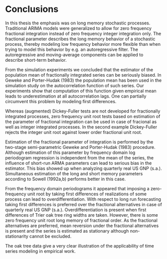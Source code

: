 # Conclusions

In this thesis the emphasis was on long memory stochastic processes. Traditional ARIMA models were generalized to allow for zero frequency fractional integration instead of zero frequency integer integration only. The fractional parameter describes the long memory behavior of a stochastic process, thereby modeling low frequency behavior more flexible than when trying to model this behavior by e.g. an autoregressive filter. The autoregressive and moving-average components can be applied to describe short-term behavior.

From the simulation experiments we concluded that the estimator of the population mean of fractionally integrated series can be seriously biased. In Geweke and Porter-Hudak (1983) the population mean has been used in the simulation study on the autocorrelation function of such series. Our experiments show that computation of this function given empirical mean leads to underestimation at all autocorrelation lags. One can partially circumvent this problem by modeling first differences.

Whereas (augmented) Dickey-Fuller tests are not developed for fractionally integrated processes, zero frequency unit root tests based on estimation of the parameter of fractional integration can be used in case of fracional as well as integer integrated processes. In the second example Dickey-Fuller rejects the integer unit root against lower order fractional unit root.

Estimation of the fractional parameter of integration is performed by the two-stage semi-parametric Geweke and Porter-Hudak (1983) procedure. Although estimation of this parameter by frequency domain log periodogram regression is independent from the mean of the series, the influence of short-run ARMA parameters can lead to serious bias in the estimator. This bias showed up when analyzing quarterly real US GNP (s.a.). Simultaneous estimation of the long and short memory parameters according to Sowell (1992a,b) performs better in this case.

From the frequency domain periodograms it appeared that imposing a zero-frequency unit root by taking first differences of realizations of some process can lead to overdifferentiation. With respect to long run forecasting taking first differences is preferred over the fractional alternatives in case of quarterly real US GNP (s.a.). Overdifferentiation is present when first differences of Trier oak tree ring widths are taken. However, there is some zero frequency unit root long memory of fractional order. As the fractional alternatives are preferred, mean reversion under the fractional alternatives is present and the series is estimated as stationary although non-stationarity cannot be excluded.

The oak tree data give a very clear illustration of the applicability of time series modeling in empirical work.
